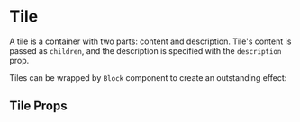 


<Meta title="Components/Tile" component={Tile} />

# Tile

A tile is a container with two parts: content and description.
Tile's content is passed as `children`, and the description is specified with the `description` prop.

<Canvas>
    <Story name="Default">
        <div className="storybook-container">
            <div style={{ display: 'flex', width: '100%' }}>
                <Tile description="A tile description">
                    <Icon name="home" size="huge" />
                </Tile>
                <Tile description="A tile with predefined background" withBackground={true}>
                    <Icon name="home" size="huge" />
                </Tile>
            </div>
        </div>
    </Story>
</Canvas>

Tiles can be wrapped by `Block` component to create an outstanding effect:

<Canvas>
    <Story name="Wrapped inside Block">
        <div className="storybook-container">
            <div style={{ display: 'flex', width: '100%' }}>
                <Block outstanding={true} style={{ width: 200 }} className="m-r-10">
                    <Tile description="A tile wrapped in a block">
                        <Icon name="home" size="huge" />
                    </Tile>
                </Block>
                <Block
                    outstanding={true}
                    style={{ width: 200 }}
                    className="tile-block-hover-example m-r-10"
                >
                    <Tile description="A tile wrapped in a block with hover effect">
                        <Icon name="home" size="bigger" />
                    </Tile>
                </Block>
            </div>
        </div>
    </Story>
</Canvas>

## Tile Props

<ArgsTable of={Tile} />
